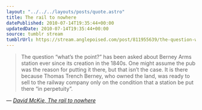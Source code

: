 ```yaml
---
layout: "../../../layouts/posts/quote.astro"
title: The rail to nowhere
datePublished: 2010-07-14T19:35:44+00:00
updatedDate: 2010-07-14T19:35:44+00:00
source: tumblr stream
tumblrUrl: https://stream.anglepoised.com/post/811955639/the-question-whats-the-point-has-been-asked
---
```


> The question &ldquo;what&rsquo;s the point?&rdquo; has been asked about Berney Arms station ever since its creation in the 1840s. One might assume the pub was the reason for putting it there, but that isn&rsquo;t the case. It is there because Thomas Trench Berney, who owned the land, was ready to sell to the railway company only on the condition that a station be put there &ldquo;in perpetuity&rdquo;.

— <cite>[David McKie, _The rail to nowhere_](https://www.theguardian.com/commentisfree/2010/jul/11/the-strangest-of-railway-stations)</cite>
